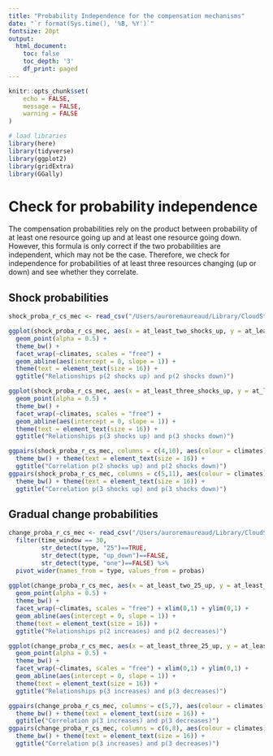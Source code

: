 ```yaml
---
title: "Probability Independence for the compensation mechanisms"
date: "`r format(Sys.time(), '%B, %Y')`"
fontsize: 20pt
output:
  html_document:
    toc: false
    toc_depth: '3'
    df_print: paged
---
```


```r
knitr::opts_chunk$set(
	echo = FALSE,
	message = FALSE,
	warning = FALSE
)

# load libraries
library(here)
library(tidyverse)
library(ggplot2)
library(gridExtra)
library(GGally)
```

# Check for probability independence

The compensation probabilities rely on the product between probability of at least one resource going up and at least one resource going down. However, this formula is only correct if the two probabilities are independent, which may not be the case. Therefore, we check for independence for probabilities of at least three resources changing (up or down) and see whether they correlate.

## Shock probabilities

```r

shock_proba_r_cs_mec <- read_csv("/Users/auroremaureaud/Library/CloudStorage/Dropbox/Minerva 2021 Climate Politics/Aurore/Resource synthesis/future_resource_change/data/short-term_change/countries_shocks_1985-2015_probas_spans_mechanisms.csv")

ggplot(shock_proba_r_cs_mec, aes(x = at_least_two_shocks_up, y = at_least_two_shocks_down, colour = as.factor(spans))) +
  geom_point(alpha = 0.5) +
  theme_bw() +
  facet_wrap(~climates, scales = "free") +
  geom_abline(aes(intercept = 0, slope = 1)) +
  theme(text = element_text(size = 16)) +
  ggtitle("Relationships p(2 shocks up) and p(2 shocks down)")

ggplot(shock_proba_r_cs_mec, aes(x = at_least_three_shocks_up, y = at_least_three_shocks_down, colour = as.factor(spans))) +
  geom_point(alpha = 0.5) +
  theme_bw() +
  facet_wrap(~climates, scales = "free") +
  geom_abline(aes(intercept = 0, slope = 1)) +
  theme(text = element_text(size = 16)) +
  ggtitle("Relationships p(3 shocks up) and p(3 shocks down)")

ggpairs(shock_proba_r_cs_mec, columns = c(4,10), aes(colour = climates)) +
  theme_bw() + theme(text = element_text(size = 16)) +
  ggtitle("Correlation p(2 shocks up) and p(2 shocks down)")
ggpairs(shock_proba_r_cs_mec, columns = c(5,11), aes(colour = climates)) +
  theme_bw() + theme(text = element_text(size = 16)) +
  ggtitle("Correlation p(3 shocks up) and p(3 shocks down)")
```

## Gradual change probabilities

```r

change_proba_r_cs_mec <- read_csv("/Users/auroremaureaud/Library/CloudStorage/Dropbox/Minerva 2021 Climate Politics/Aurore/Resource synthesis/future_resource_change/data/long-term_change/countries_long-term_change_1985-2015_probas_mechanisms.csv") %>% 
  filter(time_window == 30,
         str_detect(type, "25")==TRUE,
         str_detect(type, "up_down")==FALSE,
         str_detect(type, "one")==FALSE) %>% 
  pivot_wider(names_from = type, values_from = probas)
  
ggplot(change_proba_r_cs_mec, aes(x = at_least_two_25_up, y = at_least_two_25_down)) +
  geom_point(alpha = 0.5) +
  theme_bw() +
  facet_wrap(~climates, scales = "free") + xlim(0,1) + ylim(0,1) +
  geom_abline(aes(intercept = 0, slope = 1)) +
  theme(text = element_text(size = 16)) +
  ggtitle("Relationships p(2 increases) and p(2 decreases)")

ggplot(change_proba_r_cs_mec, aes(x = at_least_three_25_up, y = at_least_three_25_down)) +
  geom_point(alpha = 0.5) +
  theme_bw() +
  facet_wrap(~climates, scales = "free") + xlim(0,1) + ylim(0,1) +
  geom_abline(aes(intercept = 0, slope = 1)) +
  theme(text = element_text(size = 16)) +
  ggtitle("Relationships p(3 increases) and p(3 decreases)")

ggpairs(change_proba_r_cs_mec, columns = c(5,7), aes(colour = climates)) +
  theme_bw() + theme(text = element_text(size = 16)) +
  ggtitle("Correlation p(3 increases) and p(3 decreases)")
ggpairs(change_proba_r_cs_mec, columns = c(6,8), aes(colour = climates)) +
  theme_bw() + theme(text = element_text(size = 16)) +
  ggtitle("Correlation p(3 increases) and p(3 decreases)")
```
